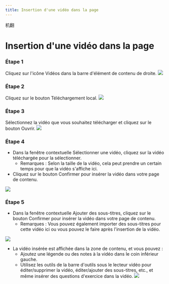 ```yaml
--- 
title: Insertion d'une vidéo dans la page 
--- 
```



机翻
# Insertion d'une vidéo dans la page 
 
 ### Étape 1 
 Cliquez sur l'icône Vidéos dans la barre d'élément de contenu de droite. 
 ![]( /img/ulearning/teacher/prepare22.png) 
 
 ### Étape 2 
 Cliquez sur le bouton Téléchargement local. 
 ![]( /img/ulearning/teacher/prepare23.png) 
 
 ### Étape 3 
 Sélectionnez la vidéo que vous souhaitez télécharger et cliquez sur le bouton Ouvrir. 
 ![]( /img/ulearning/teacher/prepare24.png) 

 ### Étape 4 
 - Dans la fenêtre contextuelle Sélectionner une vidéo, cliquez sur la vidéo téléchargée pour la sélectionner. 
     - Remarques : Selon la taille de la vidéo, cela peut prendre un certain temps pour que la vidéo s'affiche ici. 
 - Cliquez sur le bouton Confirmer pour insérer la vidéo dans votre page de contenu. 
 
 ![]( /img/ulearning/teacher/prepare25.png) 

 ### Étape 5 
 - Dans la fenêtre contextuelle Ajouter des sous-titres, cliquez sur le bouton Confirmer pour insérer la vidéo dans votre page de contenu. 
     - Remarques : Vous pouvez également importer des sous-titres pour cette vidéo ici ou vous pouvez le faire après l'insertion de la vidéo. 
 
 ![]( /img/ulearning/teacher/prepare26.png) 
 
 - La vidéo insérée est affichée dans la zone de contenu, et vous pouvez : 
     - Ajoutez une légende ou des notes à la vidéo dans le coin inférieur gauche. 
     - Utilisez les outils de la barre d'outils sous le lecteur vidéo pour éditer/supprimer la vidéo, éditer/ajouter des sous-titres, etc., et même insérer des questions d'exercice dans la vidéo. 
 ![]( /img/ulearning/teacher/prepare27.png)
